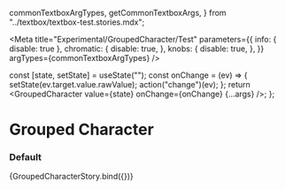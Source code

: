 
  commonTextboxArgTypes,
  getCommonTextboxArgs,
} from "../textbox/textbox-test.stories.mdx";

<Meta
  title="Experimental/GroupedCharacter/Test"
  parameters={{
    info: { disable: true },
    chromatic: {
      disable: true,
    },
    knobs: {
      disable: true,
    },
  }}
  argTypes={commonTextboxArgTypes}
/>

  const [state, setState] = useState("");
  const onChange = (ev) => {
    setState(ev.target.value.rawValue);
    action("change")(ev);
  };
  return <GroupedCharacter value={state} onChange={onChange} {...args} />;
};

# Grouped Character

### Default

<Preview>
  <Story
    name="default"
    args={{
      groups: [2, 2, 4],
      separator: "-",
      ...getCommonTextboxArgs(),
    }}
  >
    {GroupedCharacterStory.bind({})}
  </Story>
</Preview>
